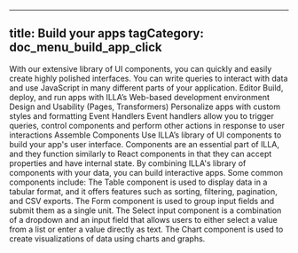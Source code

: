 
---
title: Build your apps
tagCategory: doc_menu_build_app_click
---

With our extensive library of UI components, you can quickly and easily create highly polished interfaces. You can write queries to interact with data and use JavaScript in many different parts of your application.
Editor
Build, deploy, and run apps with ILLA’s Web-based development environment 
Design and Usability (Pages, Transformers)
Personalize apps with custom styles and formatting
Event Handlers 
Event handlers allow you to trigger queries, control components and perform other actions in response to user interactions
Assemble Components
Use ILLA’s library of UI components to build your app's user interface.
Components are an essential part of ILLA, and they function similarly to React components in that they can accept properties and have internal state. By combining ILLA's library of components with your data, you can build interactive apps.
Some common components include:
The Table component is used to display data in a tabular format, and it offers features such as sorting, filtering, pagination, and CSV exports. 
The Form component is used to group input fields and submit them as a single unit. 
The Select input component is a combination of a dropdown and an input field that allows users to either select a value from a list or enter a value directly as text. 
The Chart component is used to create visualizations of data using charts and graphs.
